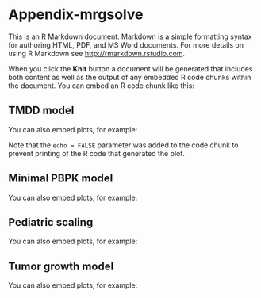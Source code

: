 


 
# Appendix-mrgsolve

This is an R Markdown document. Markdown is a simple formatting syntax for authoring HTML, PDF, and MS Word documents. For more details on using R Markdown see <http://rmarkdown.rstudio.com>.

When you click the **Knit** button a document will be generated that includes both content as well as the output of any embedded R code chunks within the document. You can embed an R code chunk like this:

 

## TMDD model

You can also embed plots, for example:

 

Note that the `echo = FALSE` parameter was added to the code chunk to prevent printing of the R code that generated the plot.


## Minimal PBPK model

You can also embed plots, for example:


## Pediatric scaling 

You can also embed plots, for example:



## Tumor growth model

You can also embed plots, for example:

